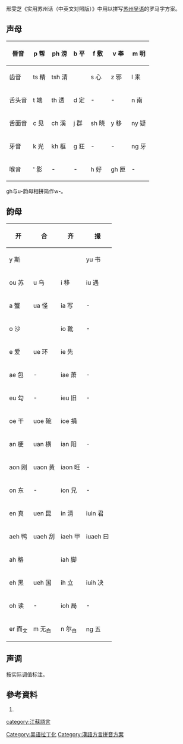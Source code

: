 邢雯芝《实用苏州话（中英文对照版）》中用以拼写[[苏州话|苏州吴语]]的罗马字方案。
{{RCL}}

==声母==
{|class="wikitable"  
! 唇音
| p 帮
| ph 滂
| b 平 
| f 敷
| v 奉
| m 明
|- 
! 齿音
| ts 精
| tsh 清
| 
| s 心
| z 邪
| l 来
|- 
! 舌头音
| t 端
| th 透
| d 定
| -
| -
| n 南
|- 
! 舌面音
| c 见
| ch 溪
| j 群
| sh 晓
| y 移
| ny 疑
|- 
! 牙音
| k 光
| kh 框
| g 狂
| -
| -
| ng 牙
|- 
! 喉音
| ' 影
| -
| -
| h 好
| gh 匣
| -
|}
gh与u-韵母相拼简作w-。

==韵母==
{|class="wikitable" 
! 开
! 合
! 齐
! 撮
|- 
| <DIV>y 斯</DIV>
| <DIV> </DIV>
| <DIV> </DIV>
| <DIV>yu 书</DIV>
|- 
| <DIV>ou 苏</DIV>
| <DIV>u 乌</DIV>
| <DIV>i 移</DIV>
| <DIV>iu 遇</DIV>
|- 
| a 蟹
| ua 怪
| ia 写
| -
|- 
| o 沙
| 
| io 靴
| -
|- 
| e 爱 
| ue 环 
| ie 先
| 
|- 
| ae 包
| -
| iae 萧
| -
|- 
| eu 勾 
| -
| ieu 旧 
| -
|- 
| oe 干
| uoe 碗
| ioe 捐
| 
|- 
| an 梗
| uan 横
| ian 阳
| -
|- 
| aon 刚
| uaon 黄
| iaon 旺
| -
|- 
| on 东
| -
| ion 兄
| -
|- 
| en 真
| uen 昆
| in 清
| iuin 君
|- 
| aeh 鸭
| uaeh 刮 
| iaeh 甲 
| iuaeh 曰
|- 
| ah 格
| 
| iah 脚 
| 
|- 
| eh 黑
| ueh 国 
| ih 立
| iuih 决
|- 
| oh 读
| -
| ioh 局
| -
|- 
| er 而<SUB>文</SUB>
| m 无<SUB>白</SUB>
| n 尔<SUB>白</SUB>
| ng 五
|}

==声调==

按实际调值标注。

==參考資料==
# {{cite book |author=邢雯芝 |title=《实用苏州话（中英文对照版）》 |year=2011 |publisher=北京大学出版社 |isbn=9787301189986}}


[[Category:吴语拉丁化|Category:吴语拉丁化]]
[[category:江蘇語言|category:江蘇語言]]
[[Category:漢語方言拼音方案|Category:漢語方言拼音方案]]